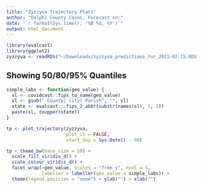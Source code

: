 ```yaml
---
title: "Zyzzyva Trajectory Plots"
author: "Delphi County Cases, Forecast on:"
date: "`r format(Sys.time(), '%B %d, %Y')`"
output: html_document
---
```


```r
library(evalcast)
library(ggplot2)
zyzzyva <- readRDS("~/Downloads/zyzzyva_predictions_for_2021-02-15.RDS")
```

## Showing 50/80/95% Quantiles

```r
simple_labs <- function(geo_value) {
  sl <- covidcast::fips_to_name(geo_value)
  sl <- gsub(" County| city| Parish", "", sl)
  state <- evalcast:::fips_2_abbr(substr(names(sl), 1, 2))
  paste(sl, toupper(state))
}

tp <- plot_trajectory(zyzzyva, 
                      plot_it = FALSE, 
                      start_day = Sys.Date() - 90)

tp + theme_bw(base_size = 20) + 
  scale_fill_viridis_d() + 
  scale_colour_viridis_d() +
  facet_wrap(~geo_value, scales = "free_y", ncol = 5,
             labeller = labeller(geo_value = simple_labs)) +
  theme(legend.position = "none") + ylab("") + xlab("")
```

